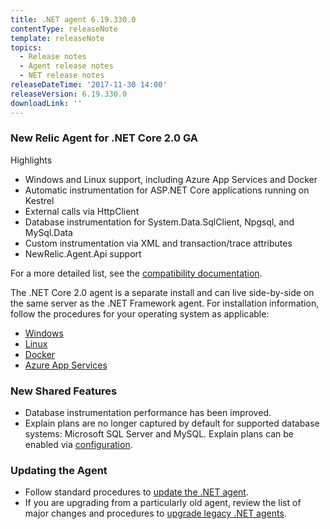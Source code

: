 ```yaml
---
title: .NET agent 6.19.330.0
contentType: releaseNote
template: releaseNote
topics:
  - Release notes
  - Agent release notes
  - NET release notes
releaseDateTime: '2017-11-30 14:00'
releaseVersion: 6.19.330.0
downloadLink: ''
---
```


### New Relic Agent for .NET Core 2.0 GA

Highlights

* Windows and Linux support, including Azure App Services and Docker
* Automatic instrumentation for ASP.NET Core applications running on Kestrel
* External calls via HttpClient
* Database instrumentation for System.Data.SqlClient, Npgsql, and MySql.Data
* Custom instrumentation via XML and transaction/trace attributes
* NewRelic.Agent.Api support

For a more detailed list, see the [compatibility documentation](/docs/agents/net-agent/getting-started/compatibility-requirements-net-core-20-agent).

The .NET Core 2.0 agent is a separate install and can live side-by-side on the same server as the .NET Framework agent. For installation information, follow the procedures for your operating system as applicable:

* [Windows](/docs/agents/net-agent/installation/install-net-agent-windows#installing_core)
* [Linux](/docs/agents/net-agent/installation/install-net-core-20-agent-linux)
* [Docker](/docs/agents/net-agent/installation/install-net-core-20-agent-docker)
* [Azure App Services](/docs/agents/net-agent/azure-installation/install-app-azure-web-apps)

### New Shared Features

* Database instrumentation performance has been improved.
* Explain plans are no longer captured by default for supported database systems: Microsoft SQL Server and MySQL. Explain plans can be enabled via [configuration](/docs/agents/net-agent/configuration/net-agent-configuration).

### Updating the Agent

* Follow standard procedures to [update the .NET agent](/docs/agents/net-agent/installation-configuration/update-net-agent).
* If you are upgrading from a particularly old agent, review the list of major changes and procedures to [upgrade legacy .NET agents](/docs/agents/net-agent/troubleshooting/upgrade-legacy-net-agents).
